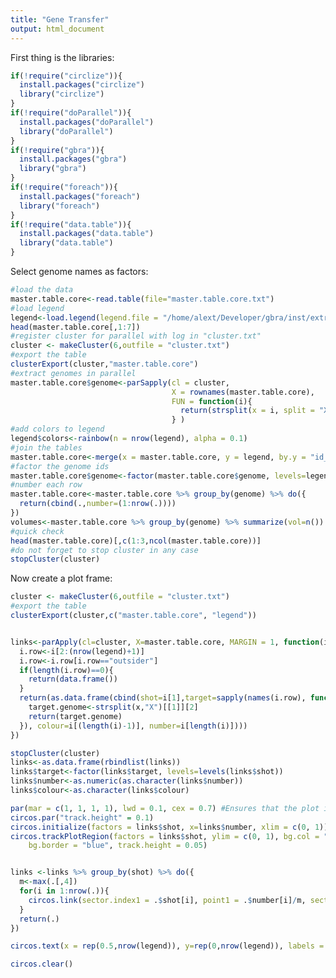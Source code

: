 ```yaml
---
title: "Gene Transfer"
output: html_document
---
```


First thing is the libraries:
```r
if(!require("circlize")){
  install.packages("circlize")
  library("circlize")
}
if(!require("doParallel")){
  install.packages("doParallel")
  library("doParallel")
}
if(!require("gbra")){
  install.packages("gbra")
  library("gbra")
}
if(!require("foreach")){
  install.packages("foreach")
  library("foreach")
}
if(!require("data.table")){
  install.packages("data.table")
  library("data.table")
}
```

Select genome names as factors:
```r
#load the data
master.table.core<-read.table(file="master.table.core.txt")
#load legend
legend<-load.legend(legend.file = "/home/alext/Developer/gbra/inst/extradata/legend.csv",sep = "\t")
head(master.table.core[,1:7])
#register cluster for parallel with log in "cluster.txt"
cluster <- makeCluster(6,outfile = "cluster.txt")
#export the table
clusterExport(cluster,"master.table.core")
#extract genomes in parallel
master.table.core$genome<-parSapply(cl = cluster, 
                                    X = rownames(master.table.core), 
                                    FUN = function(i){
                                      return(strsplit(x = i, split = "X")[[1]][1])
                                    } )
#add colors to legend
legend$colors<-rainbow(n = nrow(legend), alpha = 0.1)
#join the tables
master.table.core<-merge(x = master.table.core, y = legend, by.y = "id_genomes", by.x = "genome")
#factor the genome ids
master.table.core$genome<-factor(master.table.core$genome, levels=legend$id_genomes)
#number each row
master.table.core<-master.table.core %>% group_by(genome) %>% do({
  return(cbind(.,number=(1:nrow(.))))
})
volumes<-master.table.core %>% group_by(genome) %>% summarize(vol=n())
#quick check
head(master.table.core)[,c(1:3,ncol(master.table.core))]
#do not forget to stop cluster in any case
stopCluster(cluster)
```

Now create a plot frame:

```r
cluster <- makeCluster(6,outfile = "cluster.txt")
#export the table
clusterExport(cluster,c("master.table.core", "legend"))


links<-parApply(cl=cluster, X=master.table.core, MARGIN = 1, function(i){
  i.row<-i[2:(nrow(legend)+1)]
  i.row<-i.row[i.row=="outsider"]
  if(length(i.row)==0){
    return(data.frame())
  }
  return(as.data.frame(cbind(shot=i[1],target=sapply(names(i.row), function(x){
    target.genome<-strsplit(x,"X")[[1]][2]
    return(target.genome)
  }), colour=i[(length(i)-1)], number=i[length(i)])))
})

stopCluster(cluster)
links<-as.data.frame(rbindlist(links))
links$target<-factor(links$target, levels=levels(links$shot))
links$number<-as.numeric(as.character(links$number))
links$colour<-as.character(links$colour)

par(mar = c(1, 1, 1, 1), lwd = 0.1, cex = 0.7) #Ensures that the plot is actually a circle
circos.par("track.height" = 0.1)
circos.initialize(factors = links$shot, x=links$number, xlim = c(0, 1))
circos.trackPlotRegion(factors = links$shot, ylim = c(0, 1), bg.col = "steelblue",
    bg.border = "blue", track.height = 0.05)


links <-links %>% group_by(shot) %>% do({
  m<-max(.[,4])
  for(i in 1:nrow(.)){
    circos.link(sector.index1 = .$shot[i], point1 = .$number[i]/m, sector.index2=.$target[i], point2=0.5, col=.$colour[i])
  }
  return(.)
})

circos.text(x = rep(0.5,nrow(legend)), y=rep(0,nrow(legend)), labels = legend$name, facing = "clockwise", adj=c(0,05))

circos.clear()

```
```r

```
